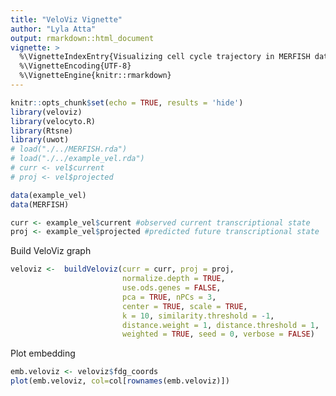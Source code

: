```yaml
---
title: "VeloViz Vignette"
author: "Lyla Atta"
output: rmarkdown::html_document
vignette: >
  %\VignetteIndexEntry{Visualizing cell cycle trajectory in MERFISH data using VeloViz}
  %\VignetteEncoding{UTF-8}
  %\VignetteEngine{knitr::rmarkdown}
---
```


```r
knitr::opts_chunk$set(echo = TRUE, results = 'hide')
library(veloviz)
library(velocyto.R)
library(Rtsne)
library(uwot)
# load("./../MERFISH.rda")
# load("./../example_vel.rda")
# curr <- vel$current
# proj <- vel$projected
```

```r
data(example_vel)
data(MERFISH)

curr <- example_vel$current #observed current transcriptional state
proj <- example_vel$projected #predicted future transcriptional state

```

Build VeloViz graph 
```r
veloviz <-  buildVeloviz(curr = curr, proj = proj,
                         normalize.depth = TRUE, 
                         use.ods.genes = FALSE,  
                         pca = TRUE, nPCs = 3, 
                         center = TRUE, scale = TRUE,
                         k = 10, similarity.threshold = -1, 
                         distance.weight = 1, distance.threshold = 1,
                         weighted = TRUE, seed = 0, verbose = FALSE)
```

Plot embedding 
```r
emb.veloviz <- veloviz$fdg_coords
plot(emb.veloviz, col=col[rownames(emb.veloviz)])
```

